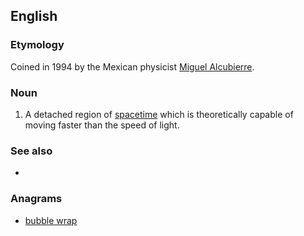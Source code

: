 ==English==

===Etymology===
Coined in 1994 by the Mexican physicist [[w:Miguel Alcubierre|Miguel Alcubierre]].

===Noun===
{{en-noun|head=[[warp]] [[bubble]]}}

# {{context|astrophysics|science fiction|lang=en}} A detached region of [[spacetime]] which is theoretically capable of moving faster than the speed of light.

===See also===
* {{pedialite|Alcubierre drive}}

===Anagrams===
* [[bubble wrap#English|bubble wrap]]